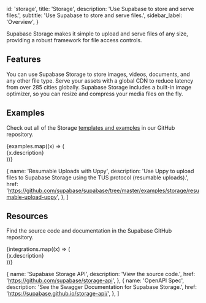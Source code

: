 
  id: 'storage',
  title: 'Storage',
  description: 'Use Supabase to store and serve files.',
  subtitle: 'Use Supabase to store and serve files.',
  sidebar_label: 'Overview',
}

Supabase Storage makes it simple to upload and serve files of any size, providing a robust framework for file access controls.

## Features

You can use Supabase Storage to store images, videos, documents, and any other file type. Serve your assets with a global CDN to reduce latency from over 285 cities globally. Supabase Storage includes a built-in image optimizer, so you can resize and compress your media files on the fly.

## Examples

Check out all of the Storage [templates and examples](https://github.com/supabase/supabase/tree/master/examples/storage) in our GitHub repository.

<div className="grid md:grid-cols-12 gap-4 not-prose">
  {examples.map((x) => (
    <div className="col-span-12" key={x.href}>
      <Link href={x.href} passHref>
        <a>
          <GlassPanel icon={'/docs/img/icons/github-icon'} hasLightIcon={true} title={x.name}>
            {x.description}
          </GlassPanel>
        </a>
      </Link>
    </div>
  ))}
</div>

  {
    name: 'Resumable Uploads with Uppy',
    description:
      'Use Uppy to upload files to Supabase Storage using the TUS protocol (resumable uploads).',
    href: 'https://github.com/supabase/supabase/tree/master/examples/storage/resumable-upload-uppy',
  },
]

## Resources

Find the source code and documentation in the Supabase GitHub repository.

<div className="grid md:grid-cols-12 gap-4 not-prose">
  {integrations.map((x) => (
    <div className="col-span-6" key={x.href}>
      <Link href={x.href} passHref>
        <a>
          <GlassPanel title={x.name}>{x.description}</GlassPanel>
        </a>
      </Link>
    </div>
  ))}
</div>

  {
    name: 'Supabase Storage API',
    description: 'View the source code.',
    href: 'https://github.com/supabase/storage-api',
  },
  {
    name: 'OpenAPI Spec',
    description: 'See the Swagger Documentation for Supabase Storage.',
    href: 'https://supabase.github.io/storage-api/',
  },
]


